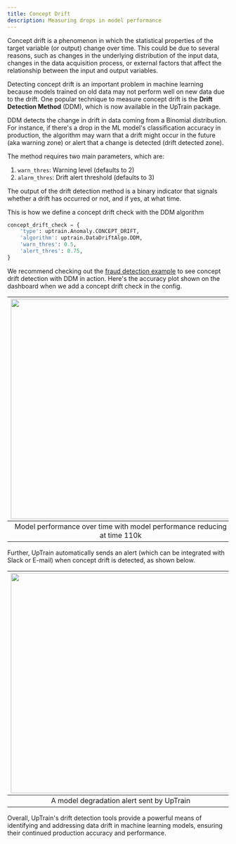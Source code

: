 ```yaml
---
title: Concept Drift
description: Measuring drops in model performance
---
```


Concept drift is a phenomenon in which the statistical properties of the target variable (or output) change over time. This could be due to several reasons, such as changes in the underlying distribution of the input data, changes in the data acquisition process, or external factors that affect the relationship between the input and output variables.

Detecting concept drift is an important problem in machine learning because models trained on old data may not perform well on new data due to the drift. One popular technique to measure concept drift is the **Drift Detection Method** (DDM), which is now available in the UpTrain package.

DDM detects the change in drift in data coming from a Binomial distribution. For instance, if there's a drop in the ML model's classification accuracy in production, the algorithm may warn that a drift might occur in the future (aka warning zone) or alert that a change is detected (drift detected zone).

The method requires two main parameters, which are:

1. `warn_thres`: Warning level (defaults to 2)
2. `alarm_thres`: Drift alert threshold (defaults to 3)

The output of the drift detection method is a binary indicator that signals whether a drift has occurred or not, and if yes, at what time.

This is how we define a concept drift check with the DDM algorithm

```python
concept_drift_check = {
    'type': uptrain.Anomaly.CONCEPT_DRIFT,
    'algorithm': uptrain.DataDriftAlgo.DDM,
    'warn_thres': 0.5,   
    'alert_thres': 0.75,
}
```

We recommend checking out the [fraud detection example](https://github.com/uptrain-ai/uptrain/tree/main/examples/fraud_detection) to see concept drift detection with DDM in action. Here's the accuracy plot shown on the dashboard when we add a concept drift check in the config. 

| <center> <img width="500" src="https://636955397-files.gitbook.io/~/files/v0/b/gitbook-x-prod.appspot.com/o/spaces%2FxBp5onUhoYu1Lm7Q4I4w%2Fuploads%2FPLfBelEYqwoFAFEiEbax%2Fimage.png?alt=media&token=cb082dcd-2359-494f-b436-afb115ea1c91"/> </center>                                     |
| ---------------------------------------------------------------------------------------------------------------------------------------------------------------------------------------------------------------------------------------------------------------------------------------------|
| <center>Model performance over time with model performance reducing at time 110k </center>                                                                                                                                                                                                   | 

Further, UpTrain automatically sends an alert (which can be integrated with Slack or E-mail) when concept drift is detected, as shown below.

| <center> <img width="500" src="https://636955397-files.gitbook.io/~/files/v0/b/gitbook-x-prod.appspot.com/o/spaces%2FxBp5onUhoYu1Lm7Q4I4w%2Fuploads%2FRAK1R4fZ0MEG3afnOcue%2Fimage.png?alt=media&token=91bf5c6e-4680-4872-bd03-afcc91407722"/> </center>                                     |
| ---------------------------------------------------------------------------------------------------------------------------------------------------------------------------------------------------------------------------------------------------------------------------------------------|
| <center>A model degradation alert sent by UpTrain </center>                                                                                                                                                                                                                                  | 

Overall, UpTrain's drift detection tools provide a powerful means of identifying and addressing data drift in machine learning models, ensuring their continued production accuracy and performance.